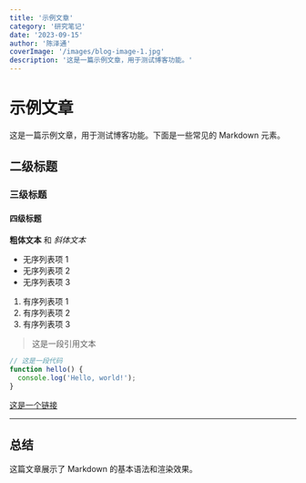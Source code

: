 ```yaml
---
title: '示例文章'
category: '研究笔记'
date: '2023-09-15'
author: '陈泽通'
coverImage: '/images/blog-image-1.jpg'
description: '这是一篇示例文章，用于测试博客功能。'
---
```


# 示例文章

这是一篇示例文章，用于测试博客功能。下面是一些常见的 Markdown 元素。

## 二级标题

### 三级标题

#### 四级标题

**粗体文本** 和 *斜体文本*

- 无序列表项 1
- 无序列表项 2
- 无序列表项 3

1. 有序列表项 1
2. 有序列表项 2
3. 有序列表项 3

> 这是一段引用文本

```javascript
// 这是一段代码
function hello() {
  console.log('Hello, world!');
}
```

[这是一个链接](https://example.com)

---

## 总结

这篇文章展示了 Markdown 的基本语法和渲染效果。 